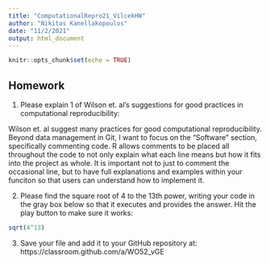 ```yaml
---
title: "ComputationalRepro21_VilcekHW"
author: "Nikitas Kanellakopoulos"
date: "11/2/2021"
output: html_document
---
```


```r
knitr::opts_chunk$set(echo = TRUE)
```

## Homework

1) Please explain 1 of Wilson et. al's suggestions for good practices in computational reproducibility:


Wilson et. al suggest many practices for good computational reproducibility. 
Beyond data management in Git, I want to focus on the "Software" section, specifically commenting code. 
R allows comments to be placed all throughout the code to not only explain what each line means but how it fits into the project as whole. 
It is important not to just to comment the occasional line, but to have full explanations and examples within your funciton so that users can understand how to implement it. 

2) Please find the square root of 4 to the 13th power, writing your code in the gray box below so that it executes and provides the answer. Hit the play button to make sure it works:

```r
sqrt(4^13)
```

3) Save your file and add it to your GitHub repository at: https://classroom.github.com/a/WO52_vGE
